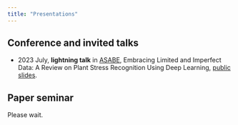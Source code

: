 ```yaml
---
title: "Presentations"
---
```


## Conference and invited talks
* 2023 July, **lightning talk** in [ASABE](https://asabemeetings.org/), Embracing Limited and Imperfect Data: A Review on Plant Stress Recognition Using Deep Learning, [public slides](https://github.com/xml94/xml94.github.io/blob/main/slides/2023%20ASABE%20MingleXu%20LightningTalk%20Embracing%20Limited%20and%20Imperfect%20Data%20a%20Review%20on%20Plant%20Stress%20Recognition%20Using%20Deep%20Learning.pdf).




## Paper seminar

Please wait.